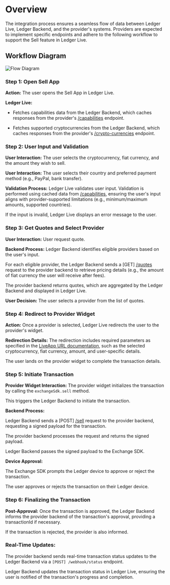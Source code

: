 
# Overview
The integration process ensures a seamless flow of data between Ledger Live, Ledger Backend, and the provider's systems. Providers are expected to implement specific endpoints and adhere to the following workflow to support the Sell feature in Ledger Live.

## Workflow Diagram

<Zoom>
    <img
      alt="Flow Diagram"
      src="/exchange/sell-flow-diagram.png"
    />
</Zoom>

### Step 1: Open Sell App

<b>Action:</b> The user opens the Sell App in Ledger Live.

<b>Ledger Live:</b>

- Fetches capabilities data from the Ledger Backend, which caches responses from the provider's [/capabilities](https://exchange-integration-sell.redoc.ly/#operation/getCapabilities) endpoint.

- Fetches supported cryptocurrencies from the Ledger Backend, which caches responses from the provider's [/crypto-currencies](https://exchange-integration-sell.redoc.ly/#operation/getCryptoCurrencies) endpoint.

### Step 2: User Input and Validation

<b>User Interaction:</b> The user selects the cryptocurrency, fiat currency, and the amount they wish to sell.

<b>User Interaction:</b> The user selects their country and preferred payment method (e.g., PayPal, bank transfer).

<b>Validation Process:</b> Ledger Live validates user input.
Validation is performed using cached data from [/capabilities](https://exchange-integration-sell.redoc.ly/#operation/getCapabilities), ensuring the user's input aligns with provider-supported limitations (e.g., minimum/maximum amounts, supported countries).

If the input is invalid, Ledger Live displays an error message to the user.

### Step 3: Get Quotes and Select Provider

<b>User Interaction:</b> User request quote.

<b>Backend Process:</b> Ledger Backend identifies eligible providers based on the user's input.

For each eligible provider, the Ledger Backend sends a [GET] [/quotes](https://exchange-integration-sell.redoc.ly/#operation/getQuote) request to the provider backend to retrieve pricing details (e.g., the amount of fiat currency the user will receive after fees).

The provider backend returns quotes, which are aggregated by the Ledger Backend and displayed in Ledger Live.

<b>User Decision:</b> The user selects a provider from the list of quotes.

### Step 4: Redirect to Provider Widget

<b>Action:</b> Once a provider is selected, Ledger Live redirects the user to the provider's widget.

<b>Redirection Details:</b> The redirection includes required parameters as specified in the [LiveApp URL documentation](../sell/providers-liveapp), such as the selected cryptocurrency, fiat currency, amount, and user-specific details.

The user lands on the provider widget to complete the transaction details.

### Step 5: Initiate Transaction

<b>Provider Widget Interaction:</b> The provider widget initializes the transaction by calling the `exchangeSdk.sell` method.

This triggers the Ledger Backend to initiate the transaction.

<b>Backend Process:</b>

Ledger Backend sends a [POST] [/sell](https://exchange-integration-sell.redoc.ly/#operation/postSell) request to the provider backend, requesting a signed payload for the transaction.

The provider backend processes the request and returns the signed payload.

Ledger Backend passes the signed payload to the Exchange SDK.

<b>Device Approval:</b>

The Exchange SDK prompts the Ledger device to approve or reject the transaction.

The user approves or rejects the transaction on their Ledger device.

### Step 6: Finalizing the Transaction

<b>Post-Approval:</b> Once the transaction is approved, the Ledger Backend informs the provider backend of the transaction's approval, providing a transactionId if necessary.

If the transaction is rejected, the provider is also informed.

### Real-Time Updates:

The provider backend sends real-time transaction status updates to the Ledger Backend via a `[POST] /webhook/status` endpoint.

Ledger Backend updates the transaction status in Ledger Live, ensuring the user is notified of the transaction's progress and completion.
